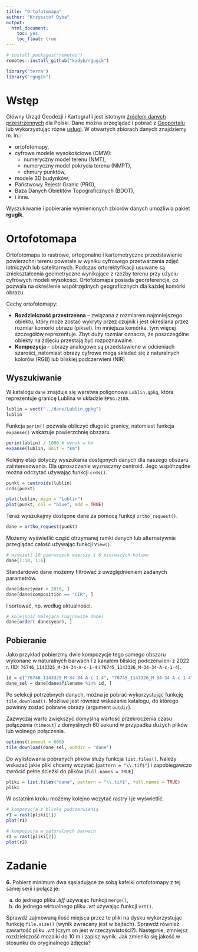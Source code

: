 ```yaml
---
title: "Ortofotomapa"
author: "Krzysztof Dyba"
output:
  html_document:
    toc: yes
    toc_float: true
---
```


```r
# install.packages("remotes")
remotes::install_github("kadyb/rgugik")
```

```r
library("terra")
library("rgugik")
```

# Wstęp

Główny Urząd Geodezji i Kartografii jest istotnym
[źródłem danych przestrzennych](https://www.gov.pl/web/gugik/dane-udostepniane-bez-platnie-do-pobrania-z-serwisu-wwwgeoportalgovpl)
dla Polski. Dane można przeglądać i pobrać z [Geoportalu](https://mapy.geoportal.gov.pl/)
lub wykorzystując różne [usługi](https://www.geoportal.gov.pl/pl/usluga/).
W otwartych zbiorach danych znajdziemy m. in.:

* ortofotomapy,
* cyfrowe modele wysokościowe (CMW):
  + numeryczny model terenu (NMT),
  + numeryczny model pokrycia terenu (NMPT),
  + chmury punktów,
* modele 3D budynków,
* Państwowy Rejestr Granic (PRG),
* Baza Danych Obiektów Topograficznych (BDOT),
* i inne.

Wyszukiwanie i pobieranie wymienionych zbiorów danych umożliwia pakiet **rgugik**.

# Ortofotomapa

Ortofotomapa to rastrowe, ortogonalne i kartometryczne przedstawienie powierzchni
terenu powstałe w wyniku cyfrowego przetwarzania zdjęć lotniczych lub satelitarnych.
Podczas ortorektyfikacji usuwane są zniekształcenia geometryczne wynikające z
rzeźby terenu przy użyciu cyfrowych modeli wysokości. Ortofotomapa posiada
georeferencje, co pozwala na określenie współrzędnych geograficznych dla każdej
komórki obrazu.

Cechy ortofotomapy:

* **Rozdzielczość przestrzenna** -- związana z rozmiarem najmniejszego obiektu,
który może zostać wykryty przez czujnik i jest określana przez rozmiar komórki
obrazu (piksel). Im mniejsza komórka, tym więcej szczegółów reprezentuje.
Zbyt duży rozmiar oznacza, że poszczególne obiekty na zdjęciu przestają być
rozpoznawalne.
* **Kompozycja** -- obrazy analogowe są przedstawione w odcieniach szarości,
natomiast obrazy cyfrowe mogą składać się z naturalnych kolorów (RGB) lub
bliskiej podczerwieni (NIR)

## Wyszukiwanie

W katalogu `dane` znajduje się warstwa poligonowa `Lublin.gpkg`, która reprezentuje
granicę Lublina w układzie `EPSG:2180`.

```r
lublin = vect("../dane/Lublin.gpkg")
lublin
```

Funkcja `perim()` pozwala obliczyć długość granicy, natomiast funkcja `expanse()`
wskazuje powierzchnię obszaru.

```r
perim(lublin) / 1000 # wynik w km
expanse(lublin, unit = "km")
```

Kolejny etap dotyczy wyszukania dostępnych danych dla naszego obszaru zainteresowania.
Dla uproszczenie wyznaczmy centroid. Jego współrzędne można odczytać używając
funkcji `crds()`.

```r
punkt = centroids(lublin)
crds(punkt)
```

```r
plot(lublin, main = "Lublin")
plot(punkt, col = "blue", add = TRUE)
```

Teraz wyszukajmy dostępne dane za pomocą funkcji `ortho_request()`.

```r
dane = ortho_request(punkt)
```

Możemy wyświetlić część otrzymanej ramki danych lub alternatywnie przeglądać
całość używając funkcji `View()`.

```r
# wyświetl 10 pierwszych wierszy i 6 pierwszych kolumn
dane[1:10, 1:6]
```

Standardowo dane możemy filtrować z uwzględnieniem zadanych parametrów.

```r
dane[dane$year > 2016, ]
dane[dane$composition == "CIR", ]
```

I sortować, np. według aktualności.

```r
# kolejność malejąca (najnowsze dane)
dane[order(-dane$year), ]
```

## Pobieranie

Jako przykład pobierzmy dwie kompozycje tego samego obszaru wykonane w naturalnych
barwach i z kanałem bliskiej podczerwieni z 2022 r.
(ID: `76746_1143325_M-34-34-A-c-1-4` i `76745_1143326_M-34-34-A-c-1-4`).

```r
id = c("76746_1143325_M-34-34-A-c-1-4", "76745_1143326_M-34-34-A-c-1-4")
dane_sel = dane[dane$filename %in% id, ]
```

Po selekcji potrzebnych danych, można je pobrać wykorzystując funkcję
`tile_download()`. Możliwe jest również wskazanie katalogu, do którego powinny
zostać pobrane obrazy (argument `outdir`).

Zazwyczaj warto zwiększyć domyślną wartość przekroczenia czasu połączenia
(`timeout`) z domyślnych 60 sekund w przypadku dużych plików lub wolnego
połączenia.

```r
options(timeout = 600)
tile_download(dane_sel, outdir = "dane")
```

Do wylistowania pobranych plików służy funkcja `list.files()`. Należy wskazać
jakie pliki chcemy wczytać (`pattern = "\\.tif$"`) i zapobiegawczo zwrócić pełne
ścieżki do plików (`full.names = TRUE`).

```r
pliki = list.files("dane", pattern = "\\.tif$", full.names = TRUE)
pliki
```

W ostatnim kroku możemy kolejno wczytać rastry i je wyświetlić.

```r
# kompozycja z bliską podczerwienią
r1 = rast(pliki[1])
plot(r1)
```

```r
# kompozycja w naturalnych barwach
r2 = rast(pliki[2])
plot(r2)
```

# Zadanie

**6.** Pobierz minimum dwa sąsiadujące ze sobą kafelki ortofotomapy z tej samej
serii i połącz je:

a) do jednego pliku *.tiff* używając funkcji `merge()`,
b) do jednego wirtualnego pliku *.vrt* używając funkcji `vrt()`.

Sprawdź zajmowaną ilość miejsca przez te pliki na dysku wykorzystując
funkcję `file.size()` (wynik zwracany jest w bajtach). Sprawdź również zawartość
pliku *.vrt* (czym on jest w rzeczywistości?). Następnie, zmniejsz rozdzielczość
mozaiki do 10 m i zapisz wynik. Jak zmieniła się jakość w stosunku do
oryginalnego zdjęcia?
